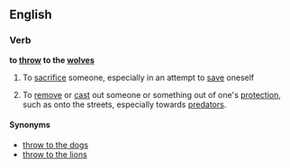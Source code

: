 ==English==

===Verb===
'''to [[throw]] to the [[wolves]]'''

# {{idiomatic}} To [[sacrifice]] someone, especially in an attempt to [[save]] oneself
# {{idiom}} To [[remove]] or [[cast]] out someone or something out of one's [[protection]], such as onto the streets, especially towards [[predators]].

====Synonyms====
* [[throw to the dogs]]
* [[throw to the lions]]